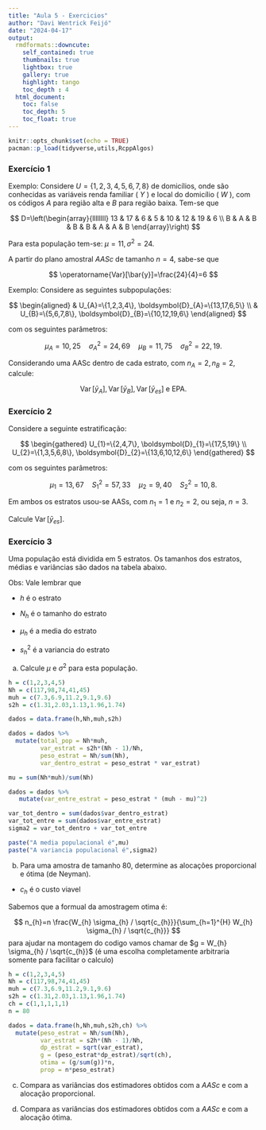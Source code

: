 ```yaml
---
title: "Aula 5 - Exercicios"
author: "Davi Wentrick Feijó"
date: "2024-04-17"
output: 
  rmdformats::downcute:
    self_contained: true
    thumbnails: true
    lightbox: true
    gallery: true
    highlight: tango
    toc_depth : 4
  html_document:
    toc: false
    toc_depth: 5
    toc_float: true
---
```


```r
knitr::opts_chunk$set(echo = TRUE)
pacman::p_load(tidyverse,utils,RcppAlgos)
```

### Exercício 1

Exemplo: Considere $U=\{1,2,3,4,5,6,7,8\}$ de domicílios, onde são conhecidas as variáveis renda familiar ( $Y$ ) e local do domicílio ( $W$ ), com os códigos $A$ para região alta e $B$ para região baixa. Tem-se que

$$
D=\left(\begin{array}{llllllll}
13 & 17 & 6 & 5 & 10 & 12 & 19 & 6 \\
B & A & B & B & B & A & A & B
\end{array}\right)
$$

Para esta população tem-se: $\mu=11, \sigma^{2}=24$.

A partir do plano amostral $A A S c$ de tamanho $n=4$, sabe-se que

$$
\operatorname{Var}[\bar{y}]=\frac{24}{4}=6
$$

Exemplo: Considere as seguintes subpopulações:

$$
\begin{aligned}
& U_{A}=\{1,2,3,4\}, \boldsymbol{D}_{A}=\{13,17,6,5\} \\
& U_{B}=\{5,6,7,8\}, \boldsymbol{D}_{B}=\{10,12,19,6\}
\end{aligned}
$$

com os seguintes parâmetros:

$$
\mu_{A}=10,25 \quad \sigma_{A}^{2}=24,69 \quad \mu_{B}=11,75 \quad \sigma_{B}^{2}=22,19 .
$$

Considerando uma AASc dentro de cada estrato, com $n_{A}=2, n_{B}=2$, calcule:

$$
\operatorname{Var}\left[\bar{y}_{A}\right], \operatorname{Var}\left[\bar{y}_{B}\right], \operatorname{Var}\left[\bar{y}_{e s}\right] \text { e EPA. }
$$


### Exercício 2

Considere a seguinte estratificação:

$$
\begin{gathered}
U_{1}=\{2,4,7\}, \boldsymbol{D}_{1}=\{17,5,19\} \\
U_{2}=\{1,3,5,6,8\}, \boldsymbol{D}_{2}=\{13,6,10,12,6\}
\end{gathered}
$$

com os seguintes parâmetros:

$$
\mu_{1}=13,67 \quad S_{1}^{2}=57,33 \quad \mu_{2}=9,40 \quad S_{2}^{2}=10,8 .
$$

Em ambos os estratos usou-se AASs, com $n_{1}=1$ e $n_{2}=2$, ou seja, $n=3$.

Calcule $\operatorname{Var}\left[\bar{y}_{e s}\right]$.

### Exercício 3 

Uma população está dividida em 5 estratos. Os tamanhos dos estratos, médias e variâncias são dados na tabela abaixo.

\begin{tabular}{|c|c|c|c|}
\hline $\boldsymbol{h}$ & $\boldsymbol{N h}$ & $\boldsymbol{\mu}_{\boldsymbol{h}}$ & $\boldsymbol{S}_{\boldsymbol{h}}^{\mathbf{2}}$ \\
\hline 1 & 117 & 7,3 & 1,31 \\
\hline 2 & 98 & 6,9 & 2,03 \\
\hline 3 & 74 & 11,2 & 1,13 \\
\hline 4 & 41 & 9,1 & 1,96 \\
\hline 5 & 45 & 9,6 & 1,74 \\
\hline
\end{tabular}

Obs: Vale lembrar que

* $h$ é o estrato

* $N_h$ é o tamanho do estrato

* $\mu_h$ é a media do estrato

* $s^2_h$ é a variancia do estrato

a) Calcule $\mu$ e $\sigma^{2}$ para esta população.


```r
h = c(1,2,3,4,5)
Nh = c(117,98,74,41,45)
muh = c(7.3,6.9,11.2,9.1,9.6)
s2h = c(1.31,2.03,1.13,1.96,1.74)

dados = data.frame(h,Nh,muh,s2h) 

dados = dados %>% 
  mutate(total_pop = Nh*muh,
         var_estrat = s2h*(Nh - 1)/Nh,
         peso_estrat = Nh/sum(Nh),
         var_dentro_estrat = peso_estrat * var_estrat)

mu = sum(Nh*muh)/sum(Nh)

dados = dados %>% 
   mutate(var_entre_estrat = peso_estrat * (muh - mu)^2)

var_tot_dentro = sum(dados$var_dentro_estrat)
var_tot_entre = sum(dados$var_entre_estrat)
sigma2 = var_tot_dentro + var_tot_entre
```

```r
paste("A media populacional é",mu)
paste("A variancia populacional é",sigma2)
```



b) Para uma amostra de tamanho 80, determine as alocações proporcional e ótima (de Neyman).

* $c_h$ é o custo viavel

Sabemos que a formual da amostragem otima é:

$$
n_{h}=n \frac{W_{h} \sigma_{h} / \sqrt{c_{h}}}{\sum_{h=1}^{H} W_{h} \sigma_{h} / \sqrt{c_{h}}}
$$
para ajudar na montagem do codigo vamos chamar de $g = W_{h} \sigma_{h} / \sqrt{c_{h}}$ (é uma escolha completamente arbitraria somente para facilitar o calculo)

```r
h = c(1,2,3,4,5)
Nh = c(117,98,74,41,45)
muh = c(7.3,6.9,11.2,9.1,9.6)
s2h = c(1.31,2.03,1.13,1.96,1.74)
ch = c(1,1,1,1,1)
n = 80

dados = data.frame(h,Nh,muh,s2h,ch) %>%
  mutate(peso_estrat = Nh/sum(Nh),
         var_estrat = s2h*(Nh - 1)/Nh,
         dp_estrat = sqrt(var_estrat),
         g = (peso_estrat*dp_estrat)/sqrt(ch),
         otima = (g/sum(g))*n,
         prop = n*peso_estrat)
```




c) Compara as variâncias dos estimadores obtidos com a $A A S c$ e com a alocação proporcional.

d) Compara as variâncias dos estimadores obtidos com a $A A S c$ e com a alocação ótima.












